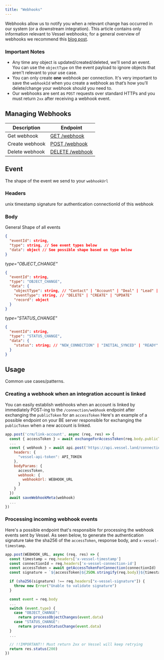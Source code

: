 ```yaml
---
title: "Webhooks"
---
```


Webhooks allow us to notify you when a relevant change has occurred in our system (or a downstream integration). This article contains only information relevant to Vessel webhooks; for a general overview of webhooks we recommend this [blog post](https://medium.com/hookdeck/webhooks-explained-what-are-webhooks-and-how-do-they-work-90c613c055a4).

### Important Notes

- Any time any object is updated/created/deleted, we'll send an event. You can use the `objectType` on the event payload to ignore objects that aren't relevant to your use case.
- You can only create **one** webhook per connection. It's very important to save the `webhookId` when you create a webhook as that’s how you’ll delete/change your webhook should you need to.
- Our webhooks are sent as `POST` requests over standard HTTPs and you must return `2xx` after receiving a webhook event.

## Managing Webhooks

| Description    | Endpoint             |
| -------------- | -------------------- |
| Get webhook    | [GET /webhook](/)    |
| Create webhook | [POST /webhook](/)   |
| Delete webhook | [DELETE /webhook](/) |

## Event

The shape of the event we send to your `webhookUrl`

### Headers

<Param query="x-vessel-timestamp" type="string">
  unix timestamp
</Param>
<Param query="x-vessel-signature" type="string">
  signature for authentication
</Param>
<Param query="x-vessel-connection-id" type="string">
  connectionId of this webhook
</Param>

### Body

General Shape of all events

```json
{
  "eventId": string,
  "type": string, // See event types below
  "data": object // See possible shape based on type below
}
```

_type="OBJECT_CHANGE"_

```json
{
  "eventId": string,
  "type": "OBJECT_CHANGE",
  "data": {
    "objectType": string, // "Contact" | "Account" | "Deal" | "Lead" | "User" | "Note" | "Task" | "Event" | "EventAttendee"
    "eventType": string, // "DELETE" | "CREATE" | "UPDATE"
    "record": object
  }
}
```

_type="STATUS_CHANGE"_

```json
{
  "eventId": string,
  "type": "STATUS_CHANGE",
  "data": {
    "status": string; // "NEW_CONNECTION" | "INITIAL_SYNCED" | "READY"
  }
}
```

## Usage

Common use cases/patterns.

### Creating a webhook when an integration account is linked

You can easily establish webhooks when an account is linked by immediately POST-ing to the `/connection/webhook` endpoint after exchanging the `publicToken` for an `accessToken` Here's an example of a possible endpoint on your BE server responsible for exchanging the `publicToken` when a new account is linked.

```js
app.post('crm/link-account', async (req, res) => {
  const { accessToken } = await exchangeForAccessToken(req.body.publicToken)
  ...
  const { webhook } = await api.post('https://api.vessel.land/connection/webhook', {
    headers: {
      "vessel-api-token": API_TOKEN
    },
    bodyParams: {
      accessToken,
      webhook: {
        webhookUrl: WEBHOOK_URL
      }
    }
  })
  await saveWebhookMeta(webhook)
  ...
})
```

### Processing incoming webhook events

Here's a possible endpoint that's responsible for processing the webhook events sent by Vessel. As seen below, to generate the authentication signature take the sha256 of the `accessToken`, response body, and `x-vessel-timestamp`.

```js
app.post(WEBHOOK_URL, async (req, res) => {
  const timestamp = req.headers['x-vessel-timestamp']
  const connectionId = req.headers['x-vessel-connection-id']
  const accessToken = await getAccessTokenForConnection(connectionId)
  const signature = `${accessToken}${JSON.stringify(req.body)}${timestamp}`

  if (sha256(signature) !== req.headers["x-vessel-signature"]) {
    throw new Error("Unable to validate signature")
  }

  const event = req.body
  ...
  switch (event.type) {
    case "OBJECT_CHANGE":
      return processObjectChanges(event.data)
    case "STATUS_CHANGE":
      return processStatusChange(event.data)
  }
  ...

  // !!IMPORTANT!! Must return 2xx or Vessel will keep retrying
  return res.status(200)
})
```
